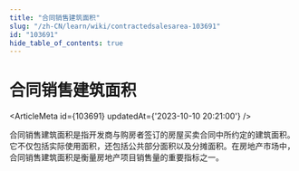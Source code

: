 ```yaml
---
title: "合同销售建筑面积"
slug: "/zh-CN/learn/wiki/contractedsalesarea-103691"
id: "103691"
hide_table_of_contents: true
---
```



# 合同销售建筑面积

<ArticleMeta id={103691} updatedAt={'2023-10-10 20:21:00'} />
<div className='border-solid border-b border-t-0 my-4 border-[var(--ifm-color-gray-300)]' />

合同销售建筑面积是指开发商与购房者签订的房屋买卖合同中所约定的建筑面积。它不仅包括实际使用面积，还包括公共部分面积以及分摊面积。在房地产市场中，合同销售建筑面积是衡量房地产项目销售量的重要指标之一。
